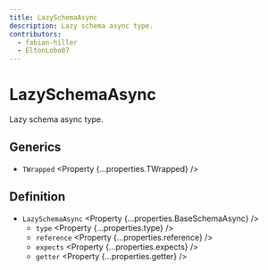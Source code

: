 ```yaml
---
title: LazySchemaAsync
description: Lazy schema async type.
contributors:
  - fabian-hiller
  - EltonLobo07
---
```



# LazySchemaAsync

Lazy schema async type.

## Generics

- `TWrapped` <Property {...properties.TWrapped} />

## Definition

- `LazySchemaAsync` <Property {...properties.BaseSchemaAsync} />
  - `type` <Property {...properties.type} />
  - `reference` <Property {...properties.reference} />
  - `expects` <Property {...properties.expects} />
  - `getter` <Property {...properties.getter} />
